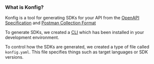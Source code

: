 ### What is Konfig?

Konfig is a tool for generating SDKs for your API from the [OpenAPI
Specification](https://swagger.io/specification/) and [Postman Collection
Format](https://schema.postman.com/collection/json/v2.1.0/draft-07/collection.json)

To generate SDKs, we created a [CLI](https://www.npmjs.com/package/konfig-cli)
which has been installed in your development environment.

To control how the SDKs are generated, we created a type of file called
`konfig.yaml`. This file specifies things such as target languages or SDK
versions.

